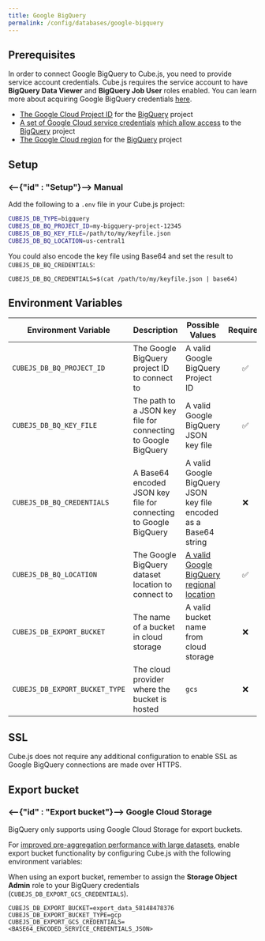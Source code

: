 ```yaml
---
title: Google BigQuery
permalink: /config/databases/google-bigquery
---
```


## Prerequisites

<InfoBox>

In order to connect Google BigQuery to Cube.js, you need to provide service
account credentials. Cube.js requires the service account to have **BigQuery
Data Viewer** and **BigQuery Job User** roles enabled. You can learn more about
acquiring Google BigQuery credentials [here][bq-docs-getting-started].

</InfoBox>

- [The Google Cloud Project ID][google-cloud-docs-projects] for the
  [BigQuery][bq] project
- [A set of Google Cloud service credentials][google-support-create-svc-account]
  [which allow access][bq-docs-getting-started] to the [BigQuery][bq] project
- [The Google Cloud region][bq-docs-regional-locations] for the [BigQuery][bq]
  project

## Setup

### <--{"id" : "Setup"}--> Manual

Add the following to a `.env` file in your Cube.js project:

```bash
CUBEJS_DB_TYPE=bigquery
CUBEJS_DB_BQ_PROJECT_ID=my-bigquery-project-12345
CUBEJS_DB_BQ_KEY_FILE=/path/to/my/keyfile.json
CUBEJS_DB_BQ_LOCATION=us-central1
```

You could also encode the key file using Base64 and set the result to
`CUBEJS_DB_BQ_CREDENTIALS`:

```dotenv
CUBEJS_DB_BQ_CREDENTIALS=$(cat /path/to/my/keyfile.json | base64)
```

## Environment Variables

| Environment Variable           | Description                                                      | Possible Values                                                         | Required |
| ------------------------------ | ---------------------------------------------------------------- | ----------------------------------------------------------------------- | :------: |
| `CUBEJS_DB_BQ_PROJECT_ID`      | The Google BigQuery project ID to connect to                     | A valid Google BigQuery Project ID                                      |    ✅    |
| `CUBEJS_DB_BQ_KEY_FILE`        | The path to a JSON key file for connecting to Google BigQuery    | A valid Google BigQuery JSON key file                                   |    ✅    |
| `CUBEJS_DB_BQ_CREDENTIALS`     | A Base64 encoded JSON key file for connecting to Google BigQuery | A valid Google BigQuery JSON key file encoded as a Base64 string        |    ❌    |
| `CUBEJS_DB_BQ_LOCATION`        | The Google BigQuery dataset location to connect to               | [A valid Google BigQuery regional location][bq-docs-regional-locations] |    ✅    |
| `CUBEJS_DB_EXPORT_BUCKET`      | The name of a bucket in cloud storage                            | A valid bucket name from cloud storage                                  |    ❌    |
| `CUBEJS_DB_EXPORT_BUCKET_TYPE` | The cloud provider where the bucket is hosted                    | `gcs`                                                                   |    ❌    |

## SSL

Cube.js does not require any additional configuration to enable SSL as Google
BigQuery connections are made over HTTPS.

## Export bucket

### <--{"id" : "Export bucket"}--> Google Cloud Storage

<WarningBox>

BigQuery only supports using Google Cloud Storage for export buckets.

</WarningBox>

For [improved pre-aggregation performance with large
datasets][ref-caching-large-preaggs], enable export bucket functionality by
configuring Cube.js with the following environment variables:

<InfoBox>

When using an export bucket, remember to assign the **Storage Object Admin**
role to your BigQuery credentials (`CUBEJS_DB_EXPORT_GCS_CREDENTIALS`).

</InfoBox>

```dotenv
CUBEJS_DB_EXPORT_BUCKET=export_data_58148478376
CUBEJS_DB_EXPORT_BUCKET_TYPE=gcp
CUBEJS_DB_EXPORT_GCS_CREDENTIALS=<BASE64_ENCODED_SERVICE_CREDENTIALS_JSON>
```

[bq]: https://cloud.google.com/bigquery
[bq-docs-getting-started]:
  https://cloud.google.com/docs/authentication/getting-started
[bq-docs-credentials]:
  https://console.cloud.google.com/apis/credentials/serviceaccountkey
[bq-docs-regional-locations]:
  https://cloud.google.com/bigquery/docs/locations#regional-locations
[google-cloud-docs-projects]:
  https://cloud.google.com/resource-manager/docs/creating-managing-projects#before_you_begin
[google-support-create-svc-account]:
  https://support.google.com/a/answer/7378726?hl=en
[ref-caching-large-preaggs]: /using-pre-aggregations#large-pre-aggregations
[ref-env-var]: /reference/environment-variables#database-connection
